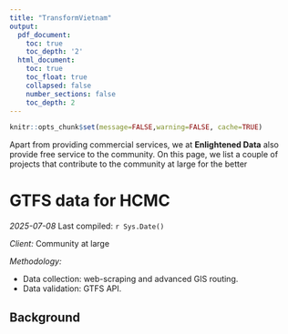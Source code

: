 ```yaml
---
title: "TransformVietnam"
output:
  pdf_document:
    toc: true
    toc_depth: '2'
  html_document:
    toc: true
    toc_float: true
    collapsed: false
    number_sections: false
    toc_depth: 2
---
```


```r
knitr::opts_chunk$set(message=FALSE,warning=FALSE, cache=TRUE)
```

Apart from providing commercial services, we at **Enlightened Data** also provide free service to the community. On this page, we list a couple of projects that contribute to the community at large for the better 

# GTFS data for HCMC 

*2025-07-08* Last compiled: `r Sys.Date()`

*Client:* Community at large

*Methodology:* 

- Data collection: web-scraping and advanced GIS routing.
- Data validation: GTFS API.

## Background
